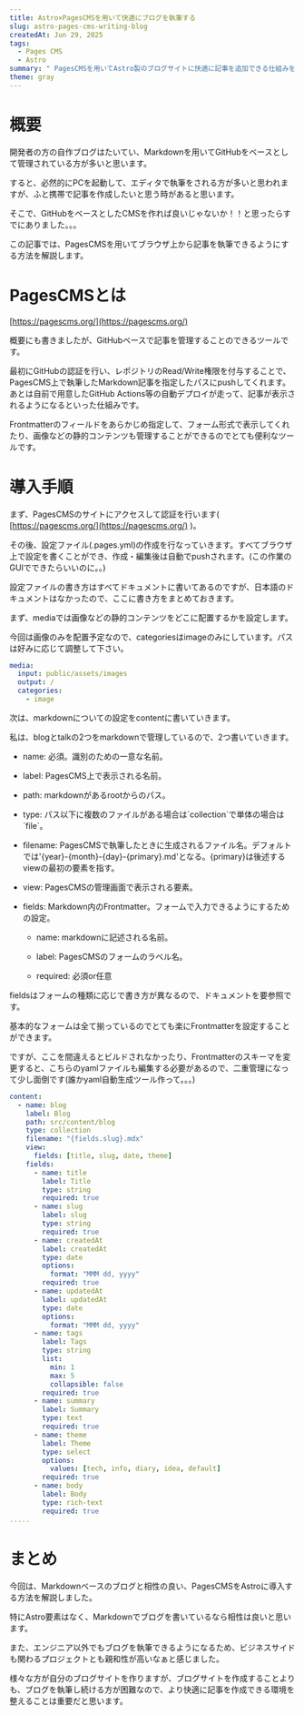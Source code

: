 ```yaml
---
title: Astro×PagesCMSを用いて快適にブログを執筆する
slug: astro-pages-cms-writing-blog
createdAt: Jun 29, 2025
tags:
  - Pages CMS
  - Astro
summary: " PagesCMSを用いてAstro製のブログサイトに快適に記事を追加できる仕組みを整備します。"
theme: gray
---
```

# 概要

開発者の方の自作ブログはたいてい、Markdownを用いてGitHubをベースとして管理されている方が多いと思います。

すると、必然的にPCを起動して、エディタで執筆をされる方が多いと思われますが、ふと携帯で記事を作成したいと思う時があると思います。

そこで、GitHubをベースとしたCMSを作れば良いじゃないか！！と思ったらすでにありました。。。

この記事では、PagesCMSを用いてブラウザ上から記事を執筆できるようにする方法を解説します。

# PagesCMSとは

[https://pagescms.org/](https://pagescms.org/)

概要にも書きましたが、GitHubベースで記事を管理することのできるツールです。

最初にGitHubの認証を行い、レポジトリのRead/Write権限を付与することで、PagesCMS上で執筆したMarkdown記事を指定したパスにpushしてくれます。あとは自前で用意したGitHub Actions等の自動デプロイが走って、記事が表示されるようになるといった仕組みです。

Frontmatterのフィールドをあらかじめ指定して、フォーム形式で表示してくれたり、画像などの静的コンテンツも管理することができるのでとても便利なツールです。

# 導入手順

まず、PagesCMSのサイトにアクセスして認証を行います( [https://pagescms.org/](https://pagescms.org/) )。

その後、設定ファイル(.pages.yml)の作成を行なっていきます。すべてブラウザ上で設定を書くことができ、作成・編集後は自動でpushされます。(この作業のGUIでできたらいいのに。。)

設定ファイルの書き方はすべてドキュメントに書いてあるのですが、日本語のドキュメントはなかったので、ここに書き方をまとめておきます。

まず、mediaでは画像などの静的コンテンツをどこに配置するかを設定します。

今回は画像のみを配置予定なので、categoriesはimageのみにしています。パスは好みに応じて調整して下さい。

```yaml
media:
  input: public/assets/images
  output: /
  categories:
    - image
```

次は、markdownについての設定をcontentに書いていきます。

私は、blogとtalkの2つをmarkdownで管理しているので、2つ書いていきます。

*   name: 必須。識別のための一意な名前。
    
*   label: PagesCMS上で表示される名前。
    
*   path: markdownがあるrootからのパス。
    
*   type: パス以下に複数のファイルがある場合は\`collection\`で単体の場合は\`file\`。
    
*   filename: PagesCMSで執筆したときに生成されるファイル名。デフォルトでは'\{year\}-\{month\}-\{day\}-\{primary\}.md'となる。\{primary\}は後述するviewの最初の要素を指す。
    
*   view: PagesCMSの管理画面で表示される要素。
    
*   fields: Markdown内のFrontmatter。フォームで入力できるようにするための設定。
    
    *   name: markdownに記述される名前。
        
    *   label: PagesCMSのフォームのラベル名。
        
    *   required: 必須or任意
        

fieldsはフォームの種類に応じで書き方が異なるので、ドキュメントを要参照です。

基本的なフォームは全て揃っているのでとても楽にFrontmatterを設定することができます。

ですが、ここを間違えるとビルドされなかったり、Frontmatterのスキーマを変更すると、こちらのyamlファイルも編集する必要があるので、二重管理になって少し面倒です(誰かyaml自動生成ツール作って。。。)

```yaml
content:
  - name: blog
    label: Blog
    path: src/content/blog
    type: collection
    filename: "{fields.slug}.mdx"
    view:
      fields: [title, slug, date, theme]
    fields:
      - name: title
        label: Title
        type: string
        required: true
      - name: slug
        label: slug
        type: string
        required: true
      - name: createdAt
        label: createdAt
        type: date
        options:
          format: "MMM dd, yyyy"
        required: true
      - name: updatedAt
        label: updatedAt
        type: date
        options:
          format: "MMM dd, yyyy"
      - name: tags
        label: Tags
        type: string
        list:
          min: 1
          max: 5
          collapsible: false
        required: true
      - name: summary
        label: Summary
        type: text
        required: true
      - name: theme
        label: Theme
        type: select
        options:
          values: [tech, info, diary, idea, default]
        required: true
      - name: body
        label: Body
        type: rich-text
        required: true
.....
```

# まとめ

今回は、Markdownベースのブログと相性の良い、PagesCMSをAstroに導入する方法を解説しました。

特にAstro要素はなく、Markdownでブログを書いているなら相性は良いと思います。

また、エンジニア以外でもブログを執筆できるようになるため、ビジネスサイドも関わるプロジェクトとも親和性が高いなぁと感じました。

様々な方が自分のブログサイトを作りますが、ブログサイトを作成することよりも、ブログを執筆し続ける方が困難なので、より快適に記事を作成できる環境を整えることは重要だと思います。
